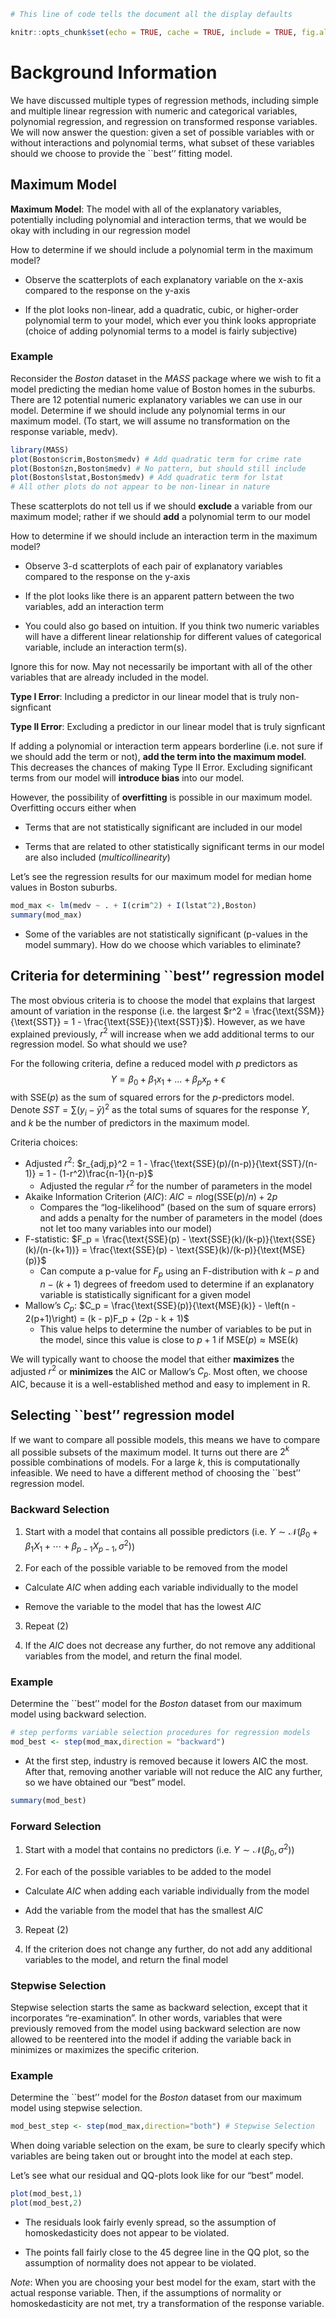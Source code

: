 

```{r setup, echo=FALSE,include = TRUE}
# This line of code tells the document all the display defaults

knitr::opts_chunk$set(echo = TRUE, cache = TRUE, include = TRUE, fig.align="center",warnings = FALSE,fig.width = 5,fig.height=3)
```

# Background Information

We have discussed multiple types of regression methods, including simple and multiple linear regression with numeric and categorical variables, polynomial regression, and regression on transformed response variables.  We will now answer the question: given a set of possible variables with or without interactions and polynomial terms, what subset of these variables should we choose to provide the ``best'' fitting model.

## Maximum Model

**Maximum Model**: The model with all of the explanatory variables, potentially including polynomial and interaction terms, that we would be okay with including in our regression model

How to determine if we should include a polynomial term in the maximum model?

- Observe the scatterplots of each explanatory variable on the x-axis compared to the response on the y-axis

- If the plot looks non-linear, add a quadratic, cubic, or higher-order polynomial term to your model, which ever you think looks appropriate (choice of adding polynomial terms to a model is fairly subjective)

### Example

Reconsider the *Boston* dataset in the *MASS* package where we wish to fit a model predicting the median home value of Boston homes in the suburbs.  There are 12 potential numeric explanatory variables we can use in our model.  Determine if we should include any polynomial terms in our maximum model. (To start, we will assume no transformation on the response variable, medv).
 
```{r}
library(MASS)
plot(Boston$crim,Boston$medv) # Add quadratic term for crime rate
plot(Boston$zn,Boston$medv) # No pattern, but should still include
plot(Boston$lstat,Boston$medv) # Add quadratic term for lstat
# All other plots do not appear to be non-linear in nature
```

These scatterplots do not tell us if we should **exclude** a variable from our maximum model; rather if we should **add** a polynomial term to our model

How to determine if we should include an interaction term in the maximum model?

- Observe 3-d scatterplots of each pair of explanatory variables compared to the response on the y-axis

- If the plot looks like there is an apparent pattern between the two variables, add an interaction term

- You could also go based on intuition.  If you think two numeric variables will have a different linear relationship for different values of categorical variable, include an interaction term(s).

Ignore this for now.  May not necessarily be important with all of the other variables that are already included in the model.

**Type I Error**: Including a predictor in our linear model that is truly non-signficant 

**Type II Error**: Excluding a predictor in our linear model that is truly signficant 

If adding a polynomial or interaction term appears borderline (i.e. not sure if we should add the term or not), **add the term into the maximum model**.  This decreases the chances of making Type II Error.  Excluding significant terms from our model will **introduce bias** into our model. 

However, the possibility of **overfitting** is possible in our maximum model.  Overfitting occurs either when 

- Terms that are not statistically significant are included in our model

- Terms that are related to other statistically significant terms in our model are also included (*multicollinearity*)

Let's see the regression results for our maximum model for median home values in Boston suburbs.

```{r}
mod_max <- lm(medv ~ . + I(crim^2) + I(lstat^2),Boston)
summary(mod_max)
```
- Some of the variables are not statistically significant (p-values in the model summary).  How do we choose which variables to eliminate?

## Criteria for determining ``best'' regression model

The most obvious criteria is to choose the model that explains that largest amount of variation in the response (i.e. the largest $r^2 = \frac{\text{SSM}}{\text{SST}} = 1 - \frac{\text{SSE}}{\text{SST}}$).  However, as we have explained previously, $r^2$ will \text{always} increase when we add additional terms to our regression model.  So what should we use?

For the following criteria, define a reduced model with $p$ predictors as $$Y = \beta_0 + \beta_1 x_1 + \dots + \beta_p x_p + \epsilon$$ with $\text{SSE}(p)$ as the sum of squared errors for the $p$-predictors model.  Denote $SST = \sum (y_i - \bar{y})^2$ as the total sums of squares for the response $Y$, and $k$ be the number of predictors in the maximum model.

Criteria choices:

- Adjusted $r^2$: $r_{adj,p}^2 = 1 - \frac{\text{SSE}(p)/(n-p)}{\text{SST}/(n-1)} = 1 - (1-r^2)\frac{n-1}{n-p}$
  - Adjusted the regular $r^2$ for the number of parameters in the model
  
- Akaike Information Criterion $(AIC)$: $AIC = n\text{log}(\text{SSE}(p)/n) + 2p$
  - Compares the "log-likelihood" (based on the sum of square errors) and adds a penalty for the number of parameters in the model (does not let too many variables into our model)

- F-statistic: $F_p = \frac{\text{SSE}(p) - \text{SSE}(k)/(k-p)}{\text{SSE}(k)/(n-(k+1))} = \frac{\text{SSE}(p) - \text{SSE}(k)/(k-p)}{\text{MSE}(p)}$
  - Can compute a p-value for $F_p$ using an F-distribution with $k-p$ and $n-(k+1)$ degrees of freedom used to determine if an explanatory variable is statistically significant for a given model

- Mallow's $C_p$: $C_p = \frac{\text{SSE}(p)}{\text{MSE}(k)} - \left(n - 2(p+1)\right) = (k - p)F_p + (2p - k + 1)$
  - This value helps to determine the number of variables to be put in the model, since this value is close to $p+1$ if $\text{MSE}(p) \approx \text{MSE}(k)$
  
We will typically want to choose the model that either **maximizes** the adjusted $r^2$ or **minimizes** the AIC or Mallow's $C_p$.  Most often, we choose AIC, because it is a well-established method and easy to implement in R.

## Selecting ``best'' regression model

If we want to compare all possible models, this means we have to compare all possible subsets of the maximum model.  It turns out there are $2^k$ possible combinations of models.  For a large $k$, this is computationally infeasible.  We need to have a different method of choosing the ``best'' regression model.

### Backward Selection

1.  Start with a model that contains all possible predictors (i.e. $Y \sim \mathcal{N}(\beta_0 + \beta_1X_1 + \cdots + \beta_{p-1}X_{p-1},\sigma^2)$)

2.  For each of the possible variable to be removed from the model

  - Calculate $AIC$ when adding each variable individually to the model
  
  - Remove the variable to the model that has the lowest $AIC$
  
3.  Repeat (2)

4. If the $AIC$ does not decrease any further, do not remove any additional variables from the model, and return the final model.

### Example

Determine the ``best'' model for the *Boston* dataset from our maximum model using backward selection.

```{r}
# step performs variable selection procedures for regression models
mod_best <- step(mod_max,direction = "backward")
```
- At the first step, industry is removed because it lowers AIC the most.  After that, removing another variable will not reduce the AIC any further, so we have obtained our "best" model.
```{r}
summary(mod_best)
```

### Forward Selection

1.  Start with a model that contains no predictors (i.e. $Y \sim \mathcal{N}(\beta_0,\sigma^2)$)

2.  For each of the possible variables to be added to the model

  - Calculate $AIC$ when adding each variable individually from the model
  
  - Add the variable from the model that has the smallest $AIC$
  
3.  Repeat (2) 

4. If the criterion does not change any further, do not add any additional variables to the model, and return the final model

### Stepwise Selection

Stepwise selection starts the same as backward selection, except that it incorporates "re-examination". In other words, variables that were previously removed from the model using backward selection are now allowed to be reentered into the model if adding the variable back in minimizes or maximizes the specific criterion.

### Example

Determine the ``best'' model for the *Boston* dataset from our maximum model using stepwise selection.

```{r}
mod_best_step <- step(mod_max,direction="both") # Stepwise Selection
```

When doing variable selection on the exam, be sure to clearly specify which variables are being taken out or brought into the model at each step.

Let's see what our residual and QQ-plots look like for our "best" model.

```{r}
plot(mod_best,1)
plot(mod_best,2)
```

- The residuals look fairly evenly spread, so the assumption of homoskedasticity does not appear to be violated.

- The points fall fairly close to the 45 degree line in the QQ plot, so the assumption of normality does not appear to be violated.

*Note*: When you are choosing your best model for the exam, start with the actual response variable.  Then, if the assumptions of normality or homoskedasticity are not met, try a transformation of the response variable.
